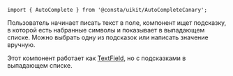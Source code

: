 ```tsx
import { AutoComplete } from '@consta/uikit/AutoCompleteCanary';
```

Пользователь начинает писать текст в поле, компонент ищет подсказку, в которой
есть набранные символы и показывает в выпадающем списке. Можно выбрать
одну из подсказок или написать значение вручную.

Этот компонент работает как
[TextField](##LIBS.LIB.STAND/lib:uikit/stand:components-textfield-canary), но с подсказками в выпадающем списке.
